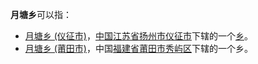 '''月塘乡'''可以指：
* [[月塘乡_(仪征市)|月塘乡 (仪征市)]]，[[中华人民共和国|中国]][[江苏省|江苏省]][[扬州市|扬州市]][[仪征市|仪征市]]下辖的一个[[乡|乡]]。
* [[月塘乡_(莆田市)|月塘乡 (莆田市)]]，中国[[福建省|福建省]][[莆田市|莆田市]][[秀屿区|秀屿区]]下辖的一个乡。
{{disambig|Y|Cat=三字中国乡名消歧义}}